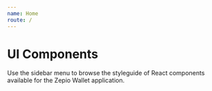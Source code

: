 ```yaml
---
name: Home
route: /
---
```


# UI Components

Use the sidebar menu to browse the styleguide of React components available for the Zepio Wallet application.
